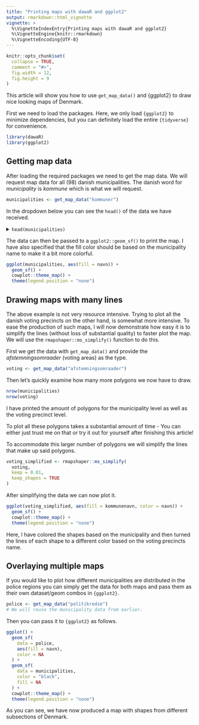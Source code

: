 ```yaml
---
title: "Printing maps with dawaR and ggplot2"
output: rmarkdown::html_vignette
vignette: >
  %\VignetteIndexEntry{Printing maps with dawaR and ggplot2}
  %\VignetteEngine{knitr::rmarkdown}
  %\VignetteEncoding{UTF-8}
---
```


```r
knitr::opts_chunk$set(
  collapse = TRUE,
  comment = "#>",
  fig.width = 12,
  fig.height = 9
)
```

This article will show you how to use `get_map_data()` and {ggplot2} to draw nice looking maps of Denmark.

First we need to load the packages. Here, we only load `{ggplot2}` to minimize dependencies, but you can definitely load the entire `{tidyverse}` for convenience.

```r
library(dawaR)
library(ggplot2)
```

## Getting map data

After loading the required packages we need to get the map data. We will request map data for all (98) danish municipalities. The danish word for *municipality* is *kommune* which is what we will request.

```r
municipalities <- get_map_data("kommuner")
```

In the dropdown below you can see the `head()` of the data we have received.

<details>
  <summary>`head(municipalities)`</summary>
  ```r
head(municipalities)
  ```
</details>

The data can then be passed to a `ggplot2::geom_sf()` to print the map. I have also specified that the fill color should be based on the municipality name to make it a bit more colorful.

```r
ggplot(municipalities, aes(fill = navn)) +
  geom_sf() +
  cowplot::theme_map() +
  theme(legend.position = "none")
```

## Drawing maps with many lines

The above example is not very resource intensive. Trying to plot all the danish voting precincts on the other hand, is somewhat more intensive. To ease the production of such maps, I will now demonstrate how easy it is to simplify the lines (without loss of substantial quality) to faster plot the map. We will use the `rmapshaper::ms_simplify()` function to do this.

First we get the data with `get_map_data()` and provide the *afstemningsomraader* (voting areas) as the type.

```r
voting <- get_map_data("afstemningsomraader")
```

Then let's quickly examine how many more polygons we now have to draw.

```r
nrow(municipalities)
nrow(voting)
```

I have printed the amount of polygons for the municipality level as well as the voting precinct level.

To plot all these polygons takes a substantial amount of time - You can either just trust me on that or try it out for yourself after finishing this article!

To accommodate this larger number of polygons we will simplify the lines that make up said polygons.


```r
voting_simplified <- rmapshaper::ms_simplify(
  voting,
  keep = 0.01,
  keep_shapes = TRUE
)
```

After simplifying the data we can now plot it.

```r
ggplot(voting_simplified, aes(fill = kommunenavn, color = navn)) +
  geom_sf() +
  cowplot::theme_map() +
  theme(legend.position = "none")
```

Here, I have colored the shapes based on the municipality and then turned the lines of each shape to a different color based on the voting precincts name.

## Overlaying multiple maps

If you would like to plot how different municipalities are distributed in the police regions you can simply get the data for both maps and pass them as their own dataset/geom combos in `{ggplot2}`.

```r
police <- get_map_data("politikredse")
# We will reuse the municipality data from earlier.
```

Then you can pass it to `{ggplot2}` as follows.

```r
ggplot() +
  geom_sf(
    data = police,
    aes(fill = navn),
    color = NA
  ) +
  geom_sf(
    data = municipalities,
    color = "black",
    fill = NA
  ) +
  cowplot::theme_map() +
  theme(legend.position = "none")
```

As you can see, we have now produced a map with shapes from different subsections of Denmark.
